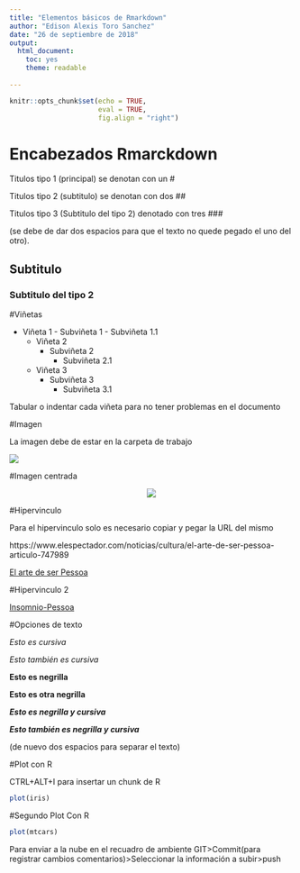---
title: "Elementos básicos de Rmarkdown"
author: "Edison Alexis Toro Sanchez"
date: "26 de septiembre de 2018"
output: 
  html_document:
    toc: yes
    theme: readable
    
---

```{r setup, include=FALSE}
knitr::opts_chunk$set(echo = TRUE,
                      eval = TRUE,
                      fig.align = "right")

```

# Encabezados Rmarckdown

Titulos tipo 1 (principal) se denotan con un #

Titulos tipo 2 (subtitulo) se denotan con dos ##

Titulos tipo 3 (Subtitulo del tipo 2) denotado con tres ###

(se debe de dar dos espacios para que el texto no quede pegado el uno del otro).

## Subtitulo

### Subtitulo del tipo 2

#Viñetas

- Viñeta 1
      - Subviñeta 1
          - Subviñeta 1.1
  + Viñeta 2
      * Subviñeta 2
          + Subviñeta 2.1
  * Viñeta 3
      - Subviñeta 3
          + Subviñeta 3.1
          
Tabular o indentar cada viñeta para no tener problemas en el documento


#Imagen

La imagen debe de estar en la carpeta de trabajo

![](Pessoa.jpg)

#Imagen centrada

<center>
![](Pessoa.jpg)
</center>

#Hipervinculo

Para el hipervinculo solo es necesario copiar y pegar la URL del mismo

https://www.elespectador.com/noticias/cultura/el-arte-de-ser-pessoa-articulo-747989

[El arte de ser Pessoa](https://www.elespectador.com/noticias/cultura/el-arte-de-ser-pessoa-articulo-747989)


#Hipervinculo 2

[Insomnio-Pessoa](https://lasotraspersonas.wordpress.com/2014/01/12/insomnio-de-fernando-pessoa/)


#Opciones de texto

*Esto es cursiva*  

_Esto también es cursiva_ 

**Esto es negrilla**  

__Esto es otra negrilla__

***Esto es negrilla y cursiva***

___Esto también es negrilla y cursiva___  

(de nuevo dos espacios para separar el texto)

#Plot con R

CTRL+ALT+I para insertar un chunk de R

```{r}

plot(iris)


```

#Segundo Plot Con R

```{r fig.align="center"}

plot(mtcars)

```

Para enviar a la nube en el recuadro de ambiente GIT>Commit(para registrar cambios comentarios)>Seleccionar la información a subir>push
